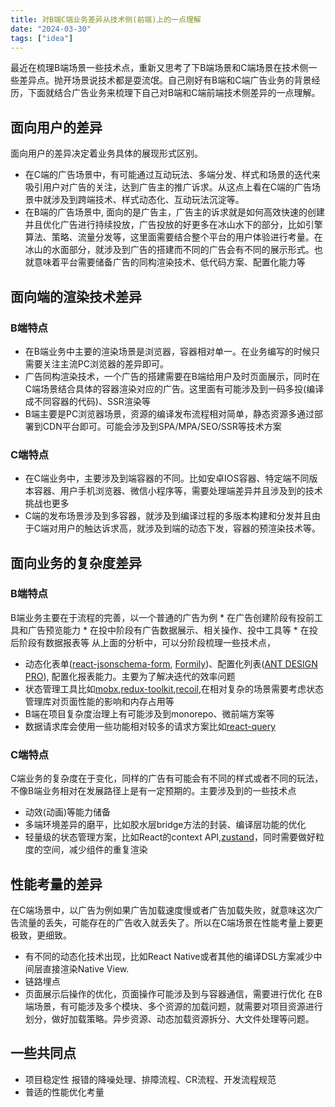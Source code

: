 ```yaml
---
title: 对B端C端业务差异从技术侧(前端)上的一点理解
date: "2024-03-30"
tags: ["idea"]
---
```


最近在梳理B端场景一些技术点，重新又思考了下B端场景和C端场景在技术侧一些差异点。抛开场景说技术都是耍流氓。自己刚好有B端和C端广告业务的背景经历，下面就结合广告业务来梳理下自己对B端和C端前端技术侧差异的一点理解。

## 面向用户的差异
面向用户的差异决定着业务具体的展现形式区别。
* 在C端的广告场景中，有可能通过互动玩法、多端分发、样式和场景的迭代来吸引用户对广告的关注，达到广告主的推广诉求。从这点上看在C端的广告场景中就涉及到跨端技术、样式动态化、互动玩法沉淀等。
* 在B端的广告场景中, 面向的是广告主，广告主的诉求就是如何高效快速的创建并且优化广告进行持续投放，广告投放的好更多在冰山水下的部分，比如引擎算法、策略、流量分发等，这里面需要结合整个平台的用户体验进行考量。在冰山的水面部分，就涉及到广告的搭建而不同的广告会有不同的展示形式。也就意味着平台需要储备广告的同构渲染技术、低代码方案、配置化能力等

## 面向端的渲染技术差异

### B端特点  
* 在B端业务中主要的渲染场景是浏览器，容器相对单一。在业务编写的时候只需要关注主流PC浏览器的差异即可。
* 广告同构渲染技术，一个广告的搭建需要在B端给用户及时页面展示，同时在C端场景结合具体的容器渲染对应的广告。这里面有可能涉及到一码多投(编译成不同容器的代码)、SSR渲染等
* B端主要是PC浏览器场景，资源的编译发布流程相对简单，静态资源多通过部署到CDN平台即可。可能会涉及到SPA/MPA/SEO/SSR等技术方案
### C端特点 
* 在C端业务中，主要涉及到端容器的不同。比如安卓IOS容器、特定端不同版本容器、用户手机浏览器、微信小程序等，需要处理端差异并且涉及到的技术挑战也更多
* C端的发布场景涉及到多容器，就涉及到编译过程的多版本构建和分发并且由于C端对用户的触达诉求高，就涉及到端的动态下发，容器的预渲染技术等。

## 面向业务的复杂度差异
### B端特点  
B端业务主要在于流程的完善，以一个普通的广告为例
    * 在广告创建阶段有投前工具和广告预览能力
    * 在投中阶段有广告数据展示、相关操作、投中工具等
    * 在投后阶段有数据报表等
从上面的分析中，可以分阶段梳理一些技术点，
* 动态化表单([react-jsonschema-form](https://github.com/rjsf-team/react-jsonschema-form), [Formily](https://formilyjs.org/zh-CN))、配置化列表([ANT DESIGN PRO](https://pro.ant.design/zh-CN/)), 配置化报表能力。主要为了解决迭代的效率问题
* 状态管理工具比如[mobx](https://mobx.js.org/README.html),[redux-toolkit](https://github.com/reduxjs/redux-toolkit),[recoil](https://recoiljs.org/zh-hans/),在相对复杂的场景需要考虑状态管理库对页面性能的影响和内存占用等
* B端在项目复杂度治理上有可能涉及到monorepo、微前端方案等
* 数据请求库会使用一些功能相对较多的请求方案比如[react-query](https://github.com/TanStack/query)

### C端特点  
C端业务的复杂度在于变化，同样的广告有可能会有不同的样式或者不同的玩法，不像B端业务相对在发展路径上是有一定预期的。主要涉及到的一些技术点
* 动效(动画)等能力储备
* 多端环境差异的磨平，比如胶水层bridge方法的封装、编译层功能的优化
* 轻量级的状态管理方案，比如React的context API,[zustand](https://github.com/pmndrs/zustand)，同时需要做好粒度的空间，减少组件的重复渲染
## 性能考量的差异
在C端场景中，以广告为例如果广告加载速度慢或者广告加载失败，就意味这次广告流量的丢失，可能存在的广告收入就丢失了。所以在C端场景在性能考量上要更极致，更细致。
* 有不同的动态化技术出现，比如React Native或者其他的编译DSL方案减少中间层直接渲染Native View.
* 链路埋点 
* 页面展示后操作的优化，页面操作可能涉及到与容器通信，需要进行优化
在B端场景，有可能涉及多个模块、多个资源的加载问题，就需要对项目资源进行划分，做好加载策略。异步资源、动态加载资源拆分、大文件处理等问题。

## 一些共同点
* 项目稳定性 报错的降噪处理、排障流程、CR流程、开发流程规范
* 普适的性能优化考量 